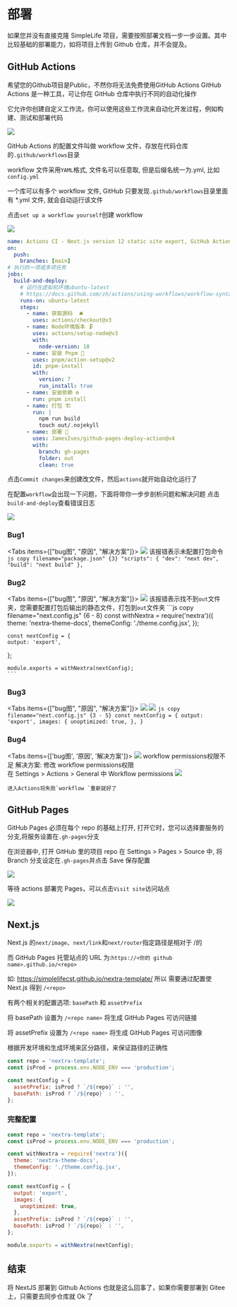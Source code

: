 
# 部署

如果您并没有直接克隆 SimpleLife 项目，需要按照部署文档一步一步设置。其中比较基础的部署能力，如将项目上传到 Github 仓库，并不会提及。

## GitHub Actions

<Callout>
  希望您的Github项目是Public，不然你将无法免费使用GitHub Actions
</Callout>
GitHub Actions 是一种工具，可让你在 GitHub 仓库中执行不同的自动化操作

它允许你创建自定义工作流，你可以使用这些工作流来自动化开发过程，例如构建、测试和部署代码

<Image src='/images/actions.png'/>

GitHub Actions 的配置文件叫做 workflow 文件，存放在代码仓库的`.github/workflows`目录

workflow 文件采用`YAML`格式, 文件名可以任意取, 但是后缀名统一为.yml, 比如`config.yml`

一个库可以有多个 workflow 文件, GitHub 只要发现`.github/workflows`目录里面有 \*.yml 文件, 就会自动运行该文件

点击`set up a workflow yourself`创建 workflow

<Image src='/images/workflow.png'/>

```yml copy filename=".github/workflows/config.yml"
name: Actions CI - Next.js version 12 static site export, GitHub Actions Build and Deploy
on:
  push:
    branches: [main]
# 执行的一项或多项任务
jobs:
  build-and-deploy:
    # 运行在虚拟机环境ubuntu-latest
    # https://docs.github.com/zh/actions/using-workflows/workflow-syntax-for-github-actions#jobsjob_idruns-on
    runs-on: ubuntu-latest
    steps:
      - name: 获取源码  🛎️
        uses: actions/checkout@v3
      - name: Node环境版本 🗜️
        uses: actions/setup-node@v3
        with:
          node-version: 18
      - name: 安装 Pnpm 🧬
        uses: pnpm/action-setup@v2
        id: pnpm-install
        with:
          version: 7
          run_install: true
      - name: 安装依赖 ⚙️
        run: pnpm install
      - name: 打包 🏗️
        run: |
          npm run build
          touch out/.nojekyll
      - name: 部署 🚀
        uses: JamesIves/github-pages-deploy-action@v4
        with:
          branch: gh-pages
          folder: out
          clean: true
```

点击`Commit changes`来创建改文件，然后`actions`就开始自动化运行了

在配置`workflow`会出现一下问题，下面将带你一步步剖析问题和解决问题
点击`build-and-deploy`查看错误日志

<Image src='/images/build_deploy.png'/>

### Bug1

<Tabs items={["bug图", "原因", "解决方案"]}>
  <Tab>
    <Image src='/images/yml_bug1.png'/>
  </Tab>
  <Tab>
    该报错表示未配置打包命令
  </Tab>
  <Tab>
    ```js copy filename="package.json" {3}
    "scripts": {
    "dev": "next dev",
    "build": "next build"
  },
    ```
  </Tab>
</Tabs>

### Bug2

<Tabs items={["bug图", "原因", "解决方案"]}>
  <Tab>
    <Image src='/images/yml_bug2.png'/>
  </Tab>
  <Tab>
    该报错表示找不到`out`文件夹，您需要配置打包后输出的静态文件，打包到`out`文件夹
  </Tab>
  <Tab>
    ```js copy filename="next.config.js" {6 - 8}
    const withNextra = require('nextra')({
    theme: 'nextra-theme-docs',
    themeConfig: './theme.config.jsx',
  });

    const nextConfig = {
    output: 'export',
  };

    module.exports = withNextra(nextConfig);
    ```

  </Tab>
</Tabs>

### Bug3

<Tabs items={["bug图", "原因", "解决方案"]}>
  <Tab>
    <Image src='/images/yml_bug3.png'/>
  </Tab>
  <Tab>
    <Image src='/images/fixed_bug3.png'/>
  </Tab>
  <Tab>
    ```js copy filename="next.config.js" {3 - 5}
    const nextConfig = {
    output: 'export',
    images: {
    unoptimized: true,
  },
  }
    ```
  </Tab>
</Tabs>

### Bug4

<Tabs items={['bug图', '原因', '解决方案']}>
  <Tab>
    <Image src='/images/yml_bug4.png'/>
  </Tab>
  <Tab>workflow permissions权限不足</Tab>
  <Tab>
    解决方案: 修改 workflow permissions权限 <br/>
    在 Settings > Actions > General 中 Workflow permissions
    <Image src='/images/fixed_bug4.png'/>

    进入Actions将失败`workflow `重新就好了

  </Tab>
</Tabs>

## GitHub Pages

GitHub Pages 必须在每个 repo 的基础上打开, 打开它时，您可以选择要服务的分支,将服务设置在`.gh-pages`分支

在浏览器中, 打开 GitHub 里的项目 repo
在 Settings > Pages > Source 中, 将 Branch 分支设定在`.gh-pages`并点击 Save 保存配置

<Image src='/images/github_pages.png'/>

等待 actions 部署完 Pages，可以点击`Visit site`访问站点

<Image src='/images/deploy_pages.png'/>

## Next.js

Next.js 的`next/image`、`next/link`和`next/router`指定路径是相对于 /的

而 GitHub Pages 托管站点的 URL 为:`https://<你的 github name>.github.io/<repo>`

如: https://simplelifecst.github.io/nextra-template/
所以 需要通过配置使 Next.js 得到 `/<repo>`

有两个相关的配置选项: `basePath` 和 `assetPrefix`

将 basePath 设置为 `/<repo name>` 将生成 GitHub Pages 可访问链接

将 assetPrefix 设置为 `/<repo name>` 将生成 GitHub Pages 可访问图像

根据开发环境和生成环境来区分路径，来保证路径的正确性

```js copy filename="next.config.js"
const repo = 'nextra-template';
const isProd = process.env.NODE_ENV === 'production';

const nextConfig = {
  assetPrefix: isProd ? `/${repo}` : '',
  basePath: isProd ? `/${repo}` : '',
};
```

### 完整配置

```js copy filename="next.config.js"
const repo = 'nextra-template';
const isProd = process.env.NODE_ENV === 'production';

const withNextra = require('nextra')({
  theme: 'nextra-theme-docs',
  themeConfig: './theme.config.jsx',
});

const nextConfig = {
  output: 'export',
  images: {
    unoptimized: true,
  },
  assetPrefix: isProd ? `/${repo}` : '',
  basePath: isProd ? `/${repo}` : '',
};

module.exports = withNextra(nextConfig);
```

## 结束

将 NextJS 部署到 Github Actions 也就是这么回事了，如果你需要部署到 Gitee 上，只需要去同步仓库就 Ok 了
